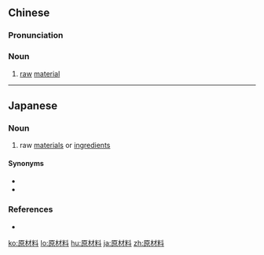 ==Chinese==
{{zh-forms|type=12}}

===Pronunciation===
{{zh-pron
|m=yuáncáiliào
|c=jyun4 coi4 liu6-2
|mn=goân-châi-liāu
|cat=n
}}

===Noun===
{{zh-noun}}

# [[raw]] [[material]]

----

==Japanese==
{{ja-kanjitab|げん|ざい|りょう|yomi=on}}

===Noun===
{{ja-noun|げんざいりょう}}

# raw [[material]]s or [[ingredient]]s
#: {{ja-usex|主要な'''原材料'''は米です。|しゅよう な '''げんざいりょう''' は こめ です。|The principal ingredient is rice.}}

====Synonyms====
* {{ja-r|原料|げんりょう}}
* {{ja-r|材料|ざいりょう}}

===References===
* {{R:Shogakukan}}

[[ko:原材料]]
[[lo:原材料]]
[[hu:原材料]]
[[ja:原材料]]
[[zh:原材料]]
